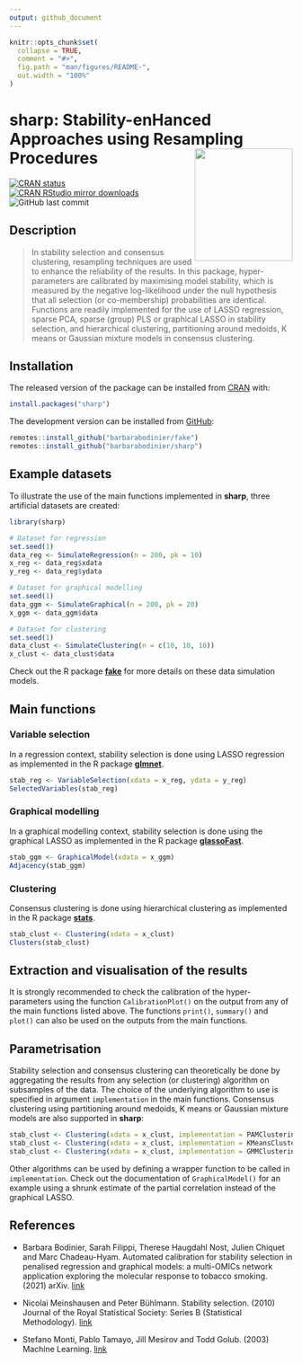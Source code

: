 ```yaml
---
output: github_document
---
```


<!-- README.md is generated from README.Rmd. Please edit that file -->

```r
knitr::opts_chunk$set(
  collapse = TRUE,
  comment = "#>",
  fig.path = "man/figures/README-",
  out.width = "100%"
)
```

# sharp: Stability-enHanced Approaches using Resampling Procedures <img src="man/figures/logo.png" align="right" width="174" height="200"/>

<!-- badges: start -->
[![CRAN status](https://www.r-pkg.org/badges/version/sharp)](https://CRAN.R-project.org/package=sharp)
[![CRAN RStudio mirror downloads](https://cranlogs.r-pkg.org/badges/last-month/sharp?color=blue)](https://r-pkg.org/pkg/sharp)
![GitHub last commit](https://img.shields.io/github/last-commit/barbarabodinier/sharp?logo=GitHub&style=flat-square)
<!-- badges: end -->

## Description

> In stability selection and consensus clustering, resampling techniques are used to enhance the reliability of the results. In this package, hyper-parameters are calibrated by maximising model stability, which is measured by the negative log-likelihood under the null hypothesis that all selection (or co-membership) probabilities are identical. Functions are readily implemented for the use of LASSO regression, sparse PCA, sparse (group) PLS or graphical LASSO in stability selection, and hierarchical clustering, partitioning around medoids, K means or Gaussian mixture models in consensus clustering. 

## Installation

The released version of the package can be installed from [CRAN](https://CRAN.R-project.org) with:

```r
install.packages("sharp")
```

The development version can be installed from [GitHub](https://github.com/):

```r
remotes::install_github("barbarabodinier/fake")
remotes::install_github("barbarabodinier/sharp")
```

## Example datasets

To illustrate the use of the main functions implemented in **sharp**, three artificial datasets are created:

```r
library(sharp)

# Dataset for regression
set.seed(1)
data_reg <- SimulateRegression(n = 200, pk = 10)
x_reg <- data_reg$xdata
y_reg <- data_reg$ydata

# Dataset for graphical modelling
set.seed(1)
data_ggm <- SimulateGraphical(n = 200, pk = 20)
x_ggm <- data_ggm$data

# Dataset for clustering
set.seed(1)
data_clust <- SimulateClustering(n = c(10, 10, 10))
x_clust <- data_clust$data
```

Check out the R package [**fake**](https://github.com/barbarabodinier/fake) for more details on these data simulation models.

## Main functions

### Variable selection

In a regression context, stability selection is done using LASSO regression as implemented in the R package [**glmnet**](https://CRAN.R-project.org/package=glmnet). 

```r
stab_reg <- VariableSelection(xdata = x_reg, ydata = y_reg)
SelectedVariables(stab_reg)
```

### Graphical modelling

In a graphical modelling context, stability selection is done using the graphical LASSO as implemented in the R package [**glassoFast**](https://CRAN.R-project.org/package=glassoFast). 

```r
stab_ggm <- GraphicalModel(xdata = x_ggm)
Adjacency(stab_ggm)
```

### Clustering

Consensus clustering is done using hierarchical clustering as implemented in the R package [**stats**](https://stat.ethz.ch/R-manual/R-devel/library/stats/html/00Index.html). 

```r
stab_clust <- Clustering(xdata = x_clust)
Clusters(stab_clust)
```

## Extraction and visualisation of the results

It is strongly recommended to check the calibration of the hyper-parameters using the function `CalibrationPlot()` on the output from any of the main functions listed above. The functions `print()`, `summary()` and `plot()` can also be used on the outputs from the main functions.

## Parametrisation

Stability selection and consensus clustering can theoretically be done by aggregating the results from any selection (or clustering) algorithm on subsamples of the data. The choice of the underlying algorithm to use is specified in argument `implementation` in the main functions. Consensus clustering using partitioning around medoids, K means or Gaussian mixture models are also supported in **sharp**:

```r
stab_clust <- Clustering(xdata = x_clust, implementation = PAMClustering)
stab_clust <- Clustering(xdata = x_clust, implementation = KMeansClustering)
stab_clust <- Clustering(xdata = x_clust, implementation = GMMClustering)
```

Other algorithms can be used by defining a wrapper function to be called in `implementation`. Check out the documentation of `GraphicalModel()` for an example using a shrunk estimate of the partial correlation instead of the graphical LASSO. 

## References

- Barbara Bodinier, Sarah Filippi, Therese Haugdahl Nost, Julien Chiquet and Marc Chadeau-Hyam. Automated calibration for stability selection in penalised regression and graphical models: a multi-OMICs network application exploring the molecular response to tobacco smoking. (2021) arXiv. [link](https://doi.org/10.48550/arXiv.2106.02521)

- Nicolai Meinshausen and Peter Bühlmann. Stability selection. (2010) Journal of the Royal Statistical Society: Series B (Statistical Methodology). [link](https://doi.org/10.1111/j.1467-9868.2010.00740.x)

- Stefano Monti, Pablo Tamayo, Jill Mesirov and Todd Golub. (2003) Machine Learning. [link](https://doi.org/10.1023/A:1023949509487)
